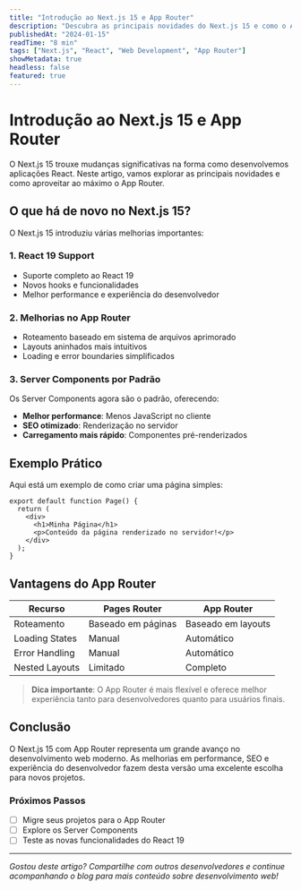 ```yaml
---
title: "Introdução ao Next.js 15 e App Router"
description: "Descubra as principais novidades do Next.js 15 e como o App Router revoluciona o desenvolvimento de aplicações React modernas."
publishedAt: "2024-01-15"
readTime: "8 min"
tags: ["Next.js", "React", "Web Development", "App Router"]
showMetadata: true
headless: false
featured: true
---
```


# Introdução ao Next.js 15 e App Router

O Next.js 15 trouxe mudanças significativas na forma como desenvolvemos aplicações React. Neste artigo, vamos explorar as principais novidades e como aproveitar ao máximo o App Router.

## O que há de novo no Next.js 15?

O Next.js 15 introduziu várias melhorias importantes:

### 1. React 19 Support
- Suporte completo ao React 19
- Novos hooks e funcionalidades
- Melhor performance e experiência do desenvolvedor

### 2. Melhorias no App Router
- Roteamento baseado em sistema de arquivos aprimorado
- Layouts aninhados mais intuitivos
- Loading e error boundaries simplificados

### 3. Server Components por Padrão
Os Server Components agora são o padrão, oferecendo:

- **Melhor performance**: Menos JavaScript no cliente
- **SEO otimizado**: Renderização no servidor
- **Carregamento mais rápido**: Componentes pré-renderizados

## Exemplo Prático

Aqui está um exemplo de como criar uma página simples:

```tsx
export default function Page() {
  return (
    <div>
      <h1>Minha Página</h1>
      <p>Conteúdo da página renderizado no servidor!</p>
    </div>
  );
}
```

## Vantagens do App Router

| Recurso | Pages Router | App Router |
|---------|--------------|------------|
| Roteamento | Baseado em páginas | Baseado em layouts |
| Loading States | Manual | Automático |
| Error Handling | Manual | Automático |
| Nested Layouts | Limitado | Completo |

> **Dica importante**: O App Router é mais flexível e oferece melhor experiência tanto para desenvolvedores quanto para usuários finais.

## Conclusão

O Next.js 15 com App Router representa um grande avanço no desenvolvimento web moderno. As melhorias em performance, SEO e experiência do desenvolvedor fazem desta versão uma excelente escolha para novos projetos.

### Próximos Passos

- [ ] Migre seus projetos para o App Router
- [ ] Explore os Server Components
- [ ] Teste as novas funcionalidades do React 19

---

*Gostou deste artigo? Compartilhe com outros desenvolvedores e continue acompanhando o blog para mais conteúdo sobre desenvolvimento web!*
